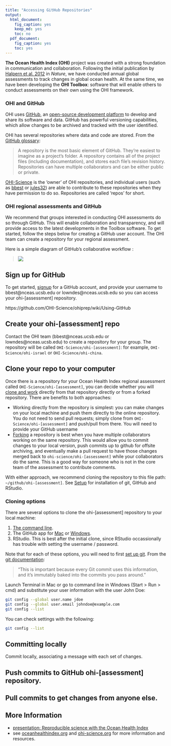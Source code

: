 ```yaml
---
title: "Accessing GitHub Repositories"
output: 
  html_document:
    fig_caption: yes
    keep_md: yes
    toc: no
  pdf_document: 
    fig_caption: yes
    toc: yes
---
```


**The Ocean Health Index (OHI)** project was created with a strong foundation in communication and collaboration. Following the initial publication by [Halpern et al. 2012](http://www.nature.com/nature/journal/v488/n7413/abs/nature11397.html) in *Nature*, we have conducted annual global assessments to track changes in global ocean health. At the same time, we have been developing the **OHI Toolbox**: software that will enable others to conduct assessments on their own using the OHI framework. 


### OHI and GitHub 
OHI uses [GitHub](http://github.com), an [open-source development platform](http://en.wikipedia.org/wiki/GitHub) to develop and share its software and data. GitHub has powerful versioning capabilities, which allow changes to be archived and tracked with the user identified.
  
OHI has several repositories where data and code are stored. From the [GitHub glossary](https://help.github.com/articles/github-glossary#repository): 

> A repository is the most basic element of GitHub. They're easiest to imagine as a project's folder. A repository contains all of the project files (including documentation), and stores each file's revision history. Repositories can have multiple collaborators and can be either public or private.

[OHI-Science](https://github.com/OHI-Science) is the 'owner' of OHI repositories, and individual users (such as [bbest](https://github.com/bbest) or [jules32](https://github.com/jules32)) are able to contribute to these repositories when they have permission to do so. Repositories are called 'repos' for short.  
  

### OHI regional assessments and GitHub
We recommend that groups interested in conducting OHI assessments do so through GitHub. This will enable collaboration and transparency, and will provide access to the latest developments in the Toolbox software. To get started, follow the steps below for creating a GitHub user account. The OHI team can create a repository for your regional assessment.  
  
Here is a simple diagram of GitHub's collaborative workflow :

> ![](zfig_clone_push_pull.png)

## Sign up for GitHub
To get started, [signup](http://github.com) for a GitHub account, and provide your username to bbest@nceas.ucsb.edu or lowndes@nceas.ucsb.edu so you can access your ohi-[assessment] repository.

https://github.com/OHI-Science/ohiprep/wiki/Using-GitHub


## Create your ohi-[assessment] repo
Contact the OHI team (bbest@nceas.ucsb.edu or lowndes@nceas.ucsb.edu) to create a repository for your group. The repository will be called `OHI-Science/ohi-[assessment]`: for example, `OHI-Science/ohi-israel` or `OHI-Science/ohi-china`.

## Clone your repo to your computer

Once there is a repository for your Ocean Health Index regional assessment called `OHI-Science/ohi-[assessment]`, you can decide whether you will [clone and work](https://github.com/OHI-Science/ohiprep/wiki/Setup#github_fork) directly from that repository directly or from a forked repository. There are benefits to both approaches:

* Working directly from the repository is simplest: you can make changes on your local machine and push them directly to the online repository. You do not need to send pull requests; simply clone from `OHI-Science/ohi-[assessment]` and push/pull from there. You will need to provide your GitHub username 
* [Forking](https://help.github.com/articles/fork-a-repo) a repository is best when you have multiple collaborators working on the same repository. This would allow you to commit changes to your local version, push commits up to github for offsite archiving, and eventually make a pull request to have those changes merged back to `ohi-science/ohi-[assessment]` while your collaborators do the same. This is a good way for someone who is not in the core team of the assessment to contribute comments.

With either approach, we recommend cloning the repository to this file path: `~/github/ohi-[assessment]`. See [Setup](https://github.com/OHI-Science/ohiprep/wiki/Setup) for installation of git, GitHub and RStudio. 

### Cloning options
There are several options to clone the ohi-[assessment] repository to your local machine:

1. [The command line](https://help.github.com/articles/fork-a-repo#keep-your-fork-synced).
2. The GitHub app for [Mac](https://mac.github.com/) or [Windows](https://windows.github.com/).
3. RStudio. This is best after the initial clone, since RStudio occassionally has trouble with setting the username / password.

Note that for each of these options, you will need to first [set up git](https://help.github.com/articles/fork-a-repo#step-1-set-up-git). From the [git documentation](http://git-scm.com/book/en/Getting-Started-First-Time-Git-Setup#Your-Identity): 

> "This is important because every Git commit uses this information, and it’s immutably baked into the commits you pass around." 

Launch Terminal in Mac or go to command line in Windows (Start > Run > cmd) and substitute your user information with the user John Doe:

```bash
git config --global user.name jdoe
git config --global user.email johndoe@example.com
git config --list
```

You can check settings with the following:

```bash
git config --list
```


## Committing locally
Commit locally, associating a message with each set of changes.

## Push commits to GitHub ohi-[assessment] repository.

## Pull commits to get changes from anyone else.


## More Information

* [presentation: Reproducible science with the Ocean Health Index](http://bbest.github.io/talks/2014-06_OHI-repro-sci/#1)
* see [oceanhealthindex.org](www.oceanhealthindex.org) and [ohi-science.org](ohi-science.org) for more information and resources.  

